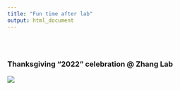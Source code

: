 ```yaml
---
title: "Fun time after lab"
output: html_document
---
```


<style type="text/css">
.title {
  display: none;
}

#getting-started img {
  margin-right: 10px;
}

</style>

<div class="row" style="padding-top: 30px;">
<div class="col-sm-6">


### Thanksgiving "2022" celebration @ Zhang Lab

<a href = "https://twitter.com/kumar2501">
![](images/logo.png)
</a>
</div>
